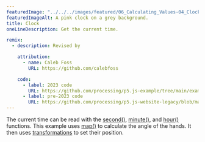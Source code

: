 ---
featuredImage: "../../../images/featured/06_Calculating_Values-04_Clock-thumbnail.png"
featuredImageAlt: A pink clock on a grey background.
title: Clock
oneLineDescription: Get the current time.

remix:
  - description: Revised by

    attribution:
      - name: Caleb Foss
        URL: https://github.com/calebfoss

    code:
      - label: 2023 code
        URL: https://github.com/processing/p5.js-example/tree/main/examples/06_Calculating_Values/04_Clock
      - label: pre-2023 code
        URL: https://github.com/processing/p5.js-website-legacy/blob/main/src/data/examples/en/21_Input/00_Clock.js
---

The current time can be read with the
<a href="https://p5js.org/reference/p5/second" target="_blank">second()</a>,
<a href="https://p5js.org/reference/p5/minute" target="_blank">minute()</a>,
and <a href="https://p5js.org/reference/p5/minute" target="_blank">hour()</a>
functions. This example uses
<a href="https://p5js.org/reference/p5/map" target="_blank">map()</a>
to calculate the angle of the hands. It then uses
<a href="https://p5js.org/reference/#Transform" target="_blank">transformations</a>
to set their position.